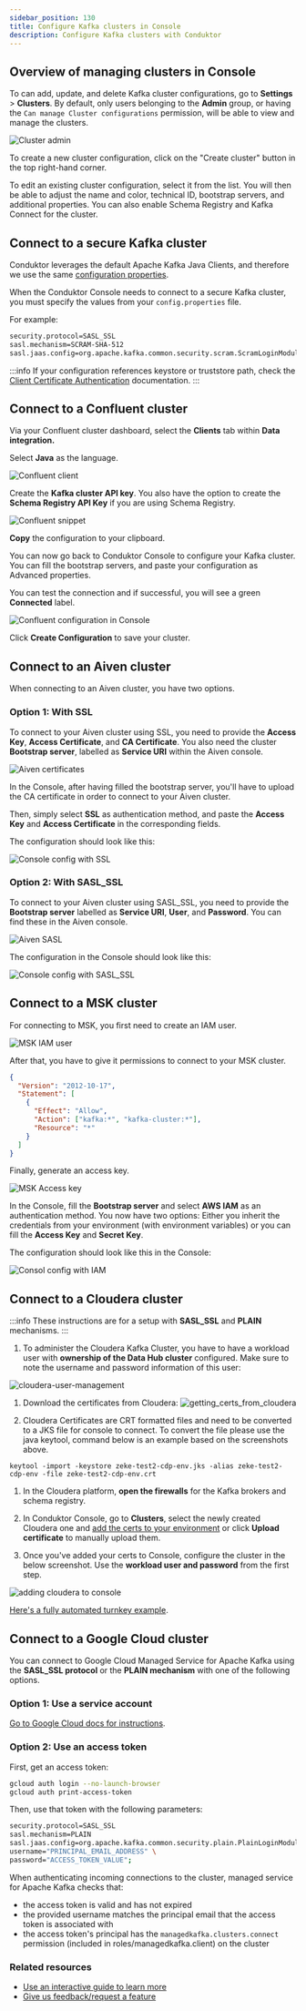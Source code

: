 ```yaml
---
sidebar_position: 130
title: Configure Kafka clusters in Console
description: Configure Kafka clusters with Conduktor
---
```


## Overview of managing clusters in Console

To can add, update, and delete Kafka cluster configurations, go to **Settings** > **Clusters**. By default, only users belonging to the **Admin** group, or having the `Can manage Cluster configurations` permission, will be able to view and manage the clusters.

![Cluster admin](/images/clusters-list.png)

To create a new cluster configuration, click on the "Create cluster" button in the top right-hand corner.

To edit an existing cluster configuration, select it from the list. You will then be able to adjust the name and color, technical ID, bootstrap servers, and additional properties. You can also enable Schema Registry and Kafka Connect for the cluster.

## Connect to a secure Kafka cluster

Conduktor leverages the default Apache Kafka Java Clients, and therefore we use the same [configuration properties](https://kafka.apache.org/documentation/#consumerconfigs).

When the Conduktor Console needs to connect to a secure Kafka cluster, you must specify the values from your `config.properties` file.

For example:

```md
security.protocol=SASL_SSL
sasl.mechanism=SCRAM-SHA-512
sasl.jaas.config=org.apache.kafka.common.security.scram.ScramLoginModule required username='<username>' password='<password>';
```

:::info
If your configuration references keystore or truststore path, check the [Client Certificate Authentication](https://docs.conduktor.io/platform/configuration/ssl-tls-configuration/#client-certificate-authentication) documentation.
:::

## Connect to a Confluent cluster

Via your Confluent cluster dashboard, select the **Clients** tab within **Data integration.**

Select **Java** as the language.

![Confluent client](/images/confluent-client.png)

Create the **Kafka cluster API key**. You also have the option to create the **Schema Registry API Key** if you are using Schema Registry.

![Confluent snippet](/images/confluent-api-key.png)

**Copy** the configuration to your clipboard.

You can now go back to Conduktor Console to configure your Kafka cluster. You can fill the bootstrap servers, and paste your configuration as Advanced properties.

You can test the connection and if successful, you will see a green **Connected** label.

![Confluent configuration in Console](/images/confluent-config.png)

Click **Create Configuration** to save your cluster.

## Connect to an Aiven cluster

When connecting to an Aiven cluster, you have two options.

### Option 1: With SSL

To connect to your Aiven cluster using SSL, you need to provide the **Access Key**, **Access Certificate**, and **CA Certificate**.
You also need the cluster **Bootstrap server**, labelled as **Service URI** within the Aiven console.

![Aiven certificates](/images/aiven-certs.png)

In the Console, after having filled the bootstrap server, you'll have to upload the CA certificate in order to connect to your Aiven cluster.

Then, simply select **SSL** as authentication method, and paste the **Access Key** and **Access Certificate** in the corresponding fields.

The configuration should look like this:

![Console config with SSL](/images/aiven-with-ssl.png)

### Option 2: With SASL_SSL

To connect to your Aiven cluster using SASL_SSL, you need to provide the **Bootstrap server** labelled as **Service URI**, **User**, and **Password**. You can find these in the Aiven console.

![Aiven SASL](/images/aiven-sasl-ssl.png)

The configuration in the Console should look like this:

![Console config with SASL_SSL](/images/aiven-with-sasl-ssl.png)

## Connect to a MSK cluster

For connecting to MSK, you first need to create an IAM user.

![MSK IAM user](/images/msk-iam-user.png)

After that, you have to give it permissions to connect to your MSK cluster.

```json
{
  "Version": "2012-10-17",
  "Statement": [
    {
      "Effect": "Allow",
      "Action": ["kafka:*", "kafka-cluster:*"],
      "Resource": "*"
    }
  ]
}
```

Finally, generate an access key.

![MSK Access key](/images/msk-access-key.png)

In the Console, fill the **Bootstrap server** and select **AWS IAM** as an authentication method.
You now have two options: Either you inherit the credentials from your environment (with environment variables) or you can fill the **Access Key** and **Secret Key**.

The configuration should look like this in the Console:

![Consol config with IAM](/images/msk-with-iam.png)

## Connect to a Cloudera cluster

:::info
These instructions are for a setup with **SASL_SSL** and **PLAIN** mechanisms.
:::

1. To administer the Cloudera Kafka Cluster, you have to have a workload user with **ownership of the Data Hub cluster** configured. Make sure to note the username and password information of this user:

![cloudera-user-management](/images/cloudera-user-management.png)

1. Download the certificates from Cloudera:
![getting_certs_from_cloudera](/images/getting_certs_from_cloudera.png)

1. Cloudera Certificates are CRT formatted files and need to be converted to a JKS file for console to connect. To convert the file please use the java keytool, command below is an example based on the screenshots above.

```
keytool -import -keystore zeke-test2-cdp-env.jks -alias zeke-test2-cdp-env -file zeke-test2-cdp-env.crt
```

1. In the Cloudera platform, **open the firewalls** for the Kafka brokers and schema registry.

1. In Conduktor Console, go to **Clusters**, select the newly created Cloudera one and [add the certs to your environment](/platform/get-started/configuration/ssl-tls-configuration/#configure-custom-truststore-on-conduktor-console) or click **Upload certificate** to manually upload them.

1. Once you've added your certs to Console, configure the cluster in the below screenshot. Use the **workload user and password** from the first step.

![adding cloudera to console](/images/cloudera-console-setup.png)

[Here's a fully automated turnkey example](https://github.com/conduktor/conduktor-cloudera-quickstart-demo?tab=readme-ov-file#cloudera--conduktor).

## Connect to a Google Cloud cluster

You can connect to Google Cloud Managed Service for Apache Kafka using the **SASL_SSL protocol** or the **PLAIN mechanism** with one of the following options.

### Option 1: Use a service account

 [Go to Google Cloud docs for instructions](https://cloud.google.com/managed-service-for-apache-kafka/docs/authentication-kafka#sasl-plain).

### Option 2: Use an access token

First, get an access token:

```bash
gcloud auth login --no-launch-browser
gcloud auth print-access-token 
```

Then, use that token with the following parameters:

```bash
security.protocol=SASL_SSL
sasl.mechanism=PLAIN
sasl.jaas.config=org.apache.kafka.common.security.plain.PlainLoginModule required \
username="PRINCIPAL_EMAIL_ADDRESS" \
password="ACCESS_TOKEN_VALUE";
```

When authenticating incoming connections to the cluster, managed service for Apache Kafka checks that:

- the access token is valid and has not expired
- the provided username matches the principal email that the access token is associated with
- the access token's principal has the `managedkafka.clusters.connect` permission (included in roles/managedkafka.client) on the cluster

### Related resources

- [Use an interactive guide to learn more](https://conduktor.navattic.com/cluster-configuration)
- [Give us feedback/request a feature](https://conduktor.io/roadmap)
